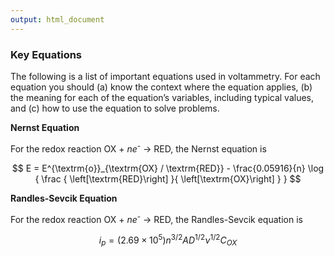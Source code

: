```yaml
---
output: html_document
---
```


### Key Equations

The following is a list of important equations used in voltammetry. For each equation you should (a) know the context where the equation applies, (b) the meaning for each of the equation's variables, including typical values, and (c) how to use the equation to solve problems.

**Nernst Equation**

For the redox reaction OX + *ne*^-^ $\rightarrow$ RED, the Nernst equation is

$$ E = E^{\textrm{o}}_{\textrm{OX} / \textrm{RED}} - \frac{0.05916}{n} \log { \frac { \left[\textrm{RED}\right] }{ \left[\textrm{OX}\right] }  } $$

**Randles-Sevcik Equation**

For the redox reaction OX + *ne*^-^ $\rightarrow$ RED, the Randles-Sevcik equation is

$$ {i}_{p} = {\left (2.69 \times {10}^{5} \right)} {n}^{3/2} A {D}^{1/2} {\nu}^{1/2} {C}_{OX} $$